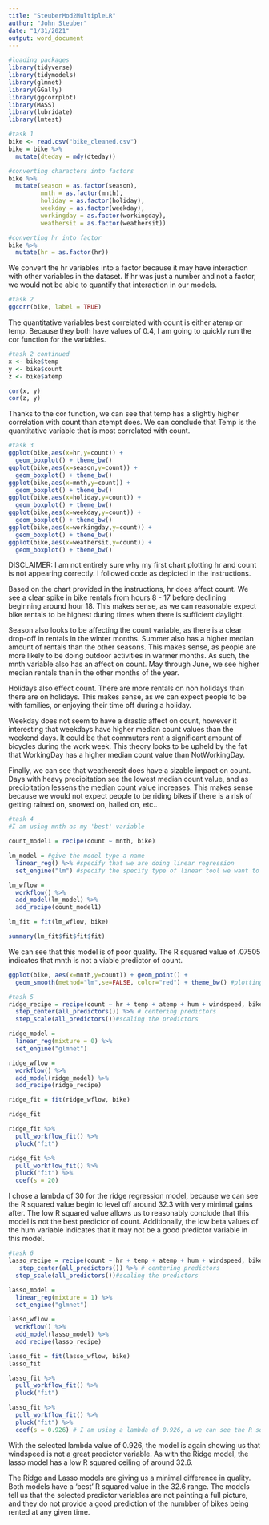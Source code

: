 ---
title: "SteuberMod2MultipleLR"
author: "John Steuber"
date: "1/31/2021"
output: word_document
---
```{r}
#loading packages
library(tidyverse)
library(tidymodels)
library(glmnet)
library(GGally)
library(ggcorrplot)
library(MASS)
library(lubridate)
library(lmtest)
```
```{r echo = T, results='hide'}
#task 1
bike <- read.csv("bike_cleaned.csv")
bike = bike %>%
  mutate(dteday = mdy(dteday))

#converting characters into factors
bike %>%
  mutate(season = as.factor(season),
         mnth = as.factor(mnth),
         holiday = as.factor(holiday),
         weekday = as.factor(weekday),
         workingday = as.factor(workingday),
         weathersit = as.factor(weathersit))

#converting hr into factor
bike %>%
  mutate(hr = as.factor(hr))
```

We convert the hr variables into a factor because it may have interaction with other variables in the dataset. If hr was just a number and not a factor, we would not be able to quantify that interaction in our models.

```{r}
#task 2
ggcorr(bike, label = TRUE)
```
The quantitative variables best correlated with count is either atemp or temp. Because they both have values of 0.4, I am going to quickly run the cor function for the variables.

```{r}
#task 2 continued
x <- bike$temp
y <- bike$count
z <- bike$atemp

cor(x, y)
cor(z, y)
```
Thanks to the cor function, we can see that temp has a slightly higher correlation with count than atempt does. We can conclude that Temp is the quantitative variable that is most correlated with count.

```{r}
#task 3
ggplot(bike,aes(x=hr,y=count)) + 
  geom_boxplot() + theme_bw()
ggplot(bike,aes(x=season,y=count)) + 
  geom_boxplot() + theme_bw()
ggplot(bike,aes(x=mnth,y=count)) + 
  geom_boxplot() + theme_bw()
ggplot(bike,aes(x=holiday,y=count)) + 
  geom_boxplot() + theme_bw()
ggplot(bike,aes(x=weekday,y=count)) + 
  geom_boxplot() + theme_bw()
ggplot(bike,aes(x=workingday,y=count)) + 
  geom_boxplot() + theme_bw()
ggplot(bike,aes(x=weathersit,y=count)) + 
  geom_boxplot() + theme_bw()
```
DISCLAIMER: I am not entirely sure why my first chart plotting hr and count is not appearing correctly. I followed code as depicted in the instructions.

Based on the chart provided in the instructions, hr does affect count. We see a clear spike in bike rentals from hours 8 - 17 before declining beginning around hour 18. This makes sense, as we can reasonable expect bike rentals to be highest during times when there is sufficient daylight. 

Season also looks to be affecting the count variable, as there is a clear drop-off in rentals in the winter months. Summer also has a higher median amount of rentals than the other seasons. This makes sense, as people are more likely to be doing outdoor activities in warmer months. As such, the mnth variable also has an affect on count. May through June, we see higher median rentals than in the other months of the year.

Holidays also effect count. There are more rentals on non holidays than there are on holidays. This makes sense, as we can expect people to be with families, or enjoying their time off during a holiday.

Weekday does not seem to have a drastic affect on count, however it interesting that weekdays have higher median count values than the weekend days. It could be that commuters rent a significant amount of bicycles during the work week. This theory looks to be upheld by the fat that WorkingDay has a higher median count value than NotWorkingDay.

Finally, we can see that weatheresit does have a sizable impact on count. Days with heavy precipitation see the lowest median count value, and as precipitation lessens the median count value increases. This makes sense because we would not expect people to be riding bikes if there is a risk of getting rained on, snowed on, hailed on, etc..

```{r}
#task 4
#I am using mnth as my 'best' variable

count_model1 = recipe(count ~ mnth, bike)

lm_model = #give the model type a name 
  linear_reg() %>% #specify that we are doing linear regression
  set_engine("lm") #specify the specify type of linear tool we want to use 

lm_wflow = 
  workflow() %>% 
  add_model(lm_model) %>% 
  add_recipe(count_model1)

lm_fit = fit(lm_wflow, bike)
```
```{r}
summary(lm_fit$fit$fit$fit)
```
We can see that this model is of poor quality. The R squared value of .07505 indicates that mnth is not a viable predictor of count. 
```{r}
ggplot(bike, aes(x=mnth,y=count)) + geom_point() + 
  geom_smooth(method="lm",se=FALSE, color="red") + theme_bw() #plotting out the model
```


```{r}
#task 5
ridge_recipe = recipe(count ~ hr + temp + atemp + hum + windspeed, bike) %>%
  step_center(all_predictors()) %>% # centering predictors
  step_scale(all_predictors())#scaling the predictors

ridge_model = 
  linear_reg(mixture = 0) %>%
  set_engine("glmnet")

ridge_wflow = 
  workflow() %>%
  add_model(ridge_model) %>%
  add_recipe(ridge_recipe)

ridge_fit = fit(ridge_wflow, bike)
```
```{r}
ridge_fit
```
```{r}
ridge_fit %>%
  pull_workflow_fit() %>%
  pluck("fit")
```
```{r}
ridge_fit %>%
  pull_workflow_fit() %>%
  pluck("fit") %>%
  coef(s = 20)
```


I chose a lambda of 30 for the ridge regression model, because we can see the R squared value begin to level off around 32.3 with very minimal gains after. The low R squared value allows us to reasonably conclude that this model is not the best predictor of count. Additionally, the low beta values of the hum variable indicates that it may not be a good predictor variable in this model.
```{r}
#task 6
lasso_recipe = recipe(count ~ hr + temp + atemp + hum + windspeed, bike)%>%
   step_center(all_predictors()) %>% # centering predictors
  step_scale(all_predictors())#scaling the predictors

lasso_model = 
  linear_reg(mixture = 1) %>%
  set_engine("glmnet")

lasso_wflow = 
  workflow() %>%
  add_model(lasso_model) %>%
  add_recipe(lasso_recipe)

lasso_fit = fit(lasso_wflow, bike)
lasso_fit
```
```{r}
lasso_fit %>%
  pull_workflow_fit() %>%
  pluck("fit")
```
```{r}
lasso_fit %>%
  pull_workflow_fit() %>%
  pluck("fit") %>%
  coef(s = 0.926) # I am using a lambda of 0.926, a we can see the R squared value does not increase above 32.63. 0.926 is the first lamba for which the R squared value is 32.63
```

With the selected lambda value of 0.926, the model is again showing us that windspeed is not a great predictor variable. As with the Ridge model, the lasso model has a low R squared ceiling of around 32.6.

The Ridge and Lasso models are giving us a minimal difference in quality. Both models have a 'best' R squared value in the 32.6 range. The models tell us that the selected predictor variables are not painting a full picture, and they do not provide a good prediction of the numbber of bikes being rented at any given time.











